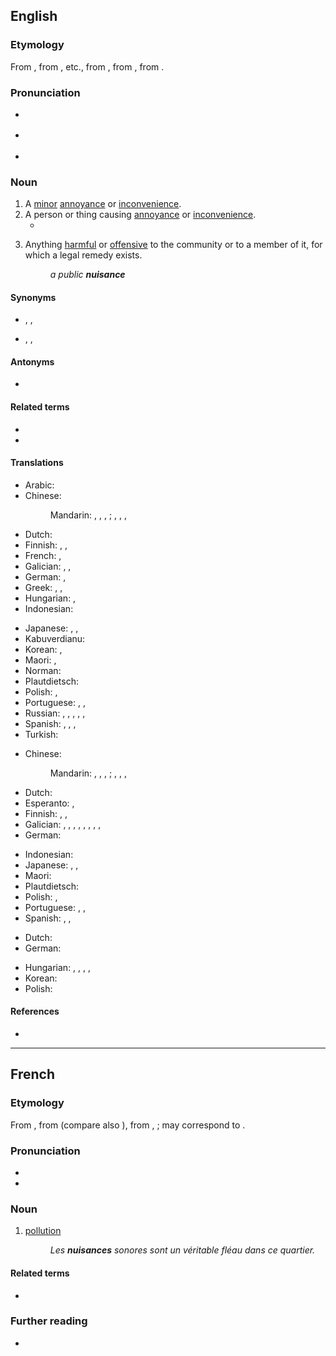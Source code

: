 ==English==

===Etymology===
From {{inh|en|enm|nuisance}}, from {{der|en|xno|nusaunce}}, {{m|fro|nussance}} etc., from {{der|en|fro|nuisance}}, from {{m|fro|nuisir||to harm}}, from {{der|en|la|noceō||to harm}}.

===Pronunciation===
* {{a|GA}} {{IPA|en|/ˈnusəns/}}
* {{a|RP}} {{IPA|en|/ˈnjuːsəns/}}
* {{audio|en|en-us-nuisance.ogg|Audio (US)}}

===Noun===
{{en-noun|~}}

# A [[minor]] [[annoyance]] or [[inconvenience]].
# A person or thing causing [[annoyance]] or [[inconvenience]].
#* {{quote-journal
|en
|date=March 14, 2017
|author=Stuart James
|title=Leicester stun Sevilla to reach last eight after Kasper Schmeichel save
|work=the Guardian
|url=https://www.theguardian.com/football/2017/mar/14/leicester-city-sevilla-champions-league-match-report
|page=
|passage=With Vardy working tirelessly up front, chasing lost causes and generally making a '''nuisance''' of himself, Sevilla were never allowed to settle on a night when the atmosphere was electric inside the King Power Stadium.}}
# {{lb|en|legal}} Anything [[harmful]] or [[offensive]] to the community or to a member of it, for which a legal remedy exists.
#: ''a public '''nuisance'''''

====Synonyms====
* {{sense|minor annoyance or inconvenience}} {{l|en|annoyance}}, {{l|en|inconvenience}}, {{l|en|offense}}
* {{sense|person or thing causing annoyance or inconvenience}} {{l|en|bother}}, {{l|en|obstacle}}, {{l|en|pest}}

====Antonyms====
* {{sense|minor annoyance or inconvenience}} {{l|en|enjoyment}}

====Related terms====
* {{l|en|nuisance call}}
* {{l|en|nuisance tax}}

====Translations====
{{trans-top|minor annoyance or inconvenience}}
* Arabic: {{t|ar|إِزْعَاج|m}}
* Chinese:
*: Mandarin: {{t|cmn|[[討厭]][[的]][[事]]|sc=Hani}}, {{t|cmn|[[讨厌]][[的]][[事]]|tr=tǎoyàn de shì|sc=Hani}}, {{t|cmn|[[麻煩]][[事]]|sc=Hani}}, {{t|cmn|[[麻烦]][[事]]|tr=máfan shì|sc=Hani}} {{qualifier|thing}}; {{t|cmn|[[討厭]][[的]][[人]]|sc=Hani}}, {{t|cmn|[[讨厌]][[的]][[人]]|tr=tǎoyàn de rén|sc=Hani}}, {{t|cmn|[[麻煩]][[人]]|sc=Hani}}, {{t|cmn|[[麻烦]][[人]]|tr=máfan rén|sc=Hani}} {{qualifier|person}}
* Dutch: {{t+|nl|overlast|m}}
* Finnish: {{t+|fi|harmi}}, {{t+|fi|kiusa}}, {{t+|fi|riesa}}
* French: {{t+|fr|embêtement|m}}, {{t+|fr|nuisance|f}}
* Galician: {{t|gl|encambullada|f}}, {{t|gl|enfolico|m}}, {{t|gl|engarro|m}}
* German: {{t+|de|Ärgernis|n}}, {{t+|de|Ärger|m}}
* Greek: {{t+|el|μπελάς|m|sc=Grek}}, {{t+|el|βάσανο|n|sc=Grek}}, {{t+|el|ενόχληση|f|sc=Grek}}
* Hungarian: {{t+|hu|kellemetlenség}}, {{t+|hu|bosszúság}}
* Indonesian: {{t+|id|gangguan}}
{{trans-mid}}
* Japanese: {{t+|ja|迷惑|tr=めいわく, meiwaku|sc=Jpan}}, {{t|ja|[[迷惑]]な[[物]]|tr=めいわくなもの, meiwaku na mono|sc=Jpan}} {{qualifier|thing}}, {{t|ja|迷惑な人|tr=めいわくなひと|sc=Jpan}} {{qualifier|person}}
* Kabuverdianu: {{t|kea|ingisu}}
* Korean: {{t+|ko|성가심}}, {{t|ko|불쾌함}}
* Maori: {{t|mi|pōrearea}}, {{t|mi|whakahōhā}}
* Norman: {{t|nrf|emmèrde|f}}
* Plautdietsch: {{t|pdt|Ploag|f}}
* Polish: {{t+|pl|niedogodność|f}}, {{t+|pl|uciążliwość|f}}
* Portuguese: {{t+|pt|incômodo}}, {{t+|pt|distúrbio}}, {{t+|pt|inconveniente}}
* Russian: {{t+|ru|неприя́тность|f}}, {{t+|ru|доса́да|f}}, {{t+|ru|неудо́бство|n}}, {{t+|ru|поме́ха|f}}, {{t+|ru|доса́да|f}}, {{t|ru|ньюснс|m}}
* Spanish: {{t+|es|molestia|f}}, {{t+|es|engorro|m}}, {{t+|es|incomodidad|f}}, {{t+|es|molienda|f}} {{qualifier|colloquial}}
* Turkish: {{t+|tr|sıkıntı}}
{{trans-bottom}}

{{trans-top|person or thing causing annoyance of inconvenience}}
* Chinese:
*: Mandarin: {{t|cmn|討厭的事|sc=Hani}}, {{t|cmn|讨厌的事|tr=tǎoyàn de shì|sc=Hani}}, {{t|cmn|麻煩事|sc=Hani}}, {{t|cmn|麻烦事|tr=máfan shì|sc=Hani}} {{qualifier|thing}}; {{t|cmn|討厭的人|sc=Hani}}, {{t|cmn|讨厌的人|tr=tǎoyàn de rén|sc=Hani}}, {{t|cmn|麻煩人|sc=Hani}}, {{t|cmn|麻烦人|tr=máfan rén|sc=Hani}} {{qualifier|person}}
* Dutch: {{t+|nl|lastpost|m}}
* Esperanto: {{t|eo|agacaĵo}}, {{t|eo|malagrablaĵo}}
* Finnish: {{t+|fi|kiusankappale}}, {{t+|fi|riesa}}, {{t|fi|maanvaiva}}
* Galician: {{t|gl|arniveque|m}}, {{t|gl|torgallo|m}}, {{t|gl|pentenexo|m}}, {{t|gl|pexo|m}}, {{t|gl|enturro|m}}, {{t|gl|canfornio|m}}, {{t|gl|arrancallo|m}}, {{t|gl|zaquizallo|m}}, {{t|gl|xecas|m}}
* German: {{t+|de|Quälgeist|m}}
{{trans-mid}}
* Indonesian: {{t|id|orang rewel}}
* Japanese: {{t|ja|厄介者|tr=やっかいもの, yakkai-mono}}, {{t|ja|迷惑な物|tr=めいわくなもの, meiwaku na mono|sc=Jpan}} {{qualifier|thing}}, {{t|ja|迷惑な人|tr=めいわくなひと|sc=Jpan}} {{qualifier|person}}
* Maori: {{t|mi|pōrearea}}
* Plautdietsch: {{t|pdt|Onjenieech|n}}
* Polish: {{t+|pl|utrapieniec|m-pr}}, {{t+|pl|utrapienie|n}}
* Portuguese: {{t+|pt|inconveniente}}, {{t+|pt|inadequado}}, {{t+|pt|inoportuno}}
* Spanish: {{t+|es|inconveniente|m}}, {{t+|es|estorbo|m}}, {{t|es|pepla|f}} {{qualifier|colloquial}}
{{trans-bottom}}

{{trans-top|law: anything harmful or offensive to the community or to a member of it}}
* Dutch: {{t+|nl|overlast|m}}
* German: {{t+|de|Belästigung|f}}
{{trans-mid}}
* Hungarian: {{t+|hu|botrány}}, {{t|hu|botrányokozás}}, {{t|hu|közbotrányokozás}}, {{t|hu|botránkozás}}, {{t+|hu|megbotránkozás}}
* Korean: {{t+|ko|방해}}
* Polish: {{t|pl|zakłócenie porządku|n}}
{{trans-bottom}}

====References====
* {{pedia}}

----

==French==

===Etymology===
From {{inh|fr|fro|nuisance}}, from {{m|fro|nuisir||to harm}} (compare also {{cog|fr|nuire}}), from {{der|fr|la|noceō||I harm}}, {{m|la|nocēre}}; may correspond to {{inh|fr|LL.|nocēntia}}.

===Pronunciation===
* {{fr-IPA}}
* {{rhymes|fr|ɑ̃s}}

===Noun===
{{fr-noun|f}}

# [[pollution]]
#: ''Les '''nuisances''' sonores sont un véritable fléau dans ce quartier.''

====Related terms====
* {{l|fr|nuire}}

===Further reading===
* {{R:TLFi}}